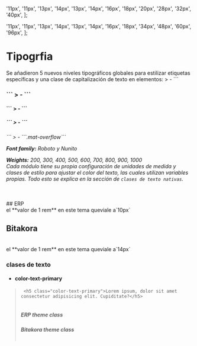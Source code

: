 

  '11px',
  '11px',
  '13px',
  '14px',
  '13px',
  '14px',
  '16px',
  '18px',
  '20px',
  '28px',
  '32px',
  '40px',
];

  '11px',
  '11px',
  '13px',
  '14px',
  '13px',
  '14px',
  '16px',
  '18px',
  '34px',
  '48px',
  '60px',
  '96px',
]; 


<style>
{`
  .bitakora-class{
    gap:
  }
  .bitakora-class .color-text-primary{
    color:rgba(8, 21, 36, 0.87);
  }
  .bitakora-class .color-text-secondary{
    color:rgba(8, 21, 36, 0.6);
  }
  .bitakora-class .color-text-disabled{
    color:rgba(8, 21, 36, 0.6);
  }
  .bitakora-class .color-action-active{
    color:rgba(8, 21, 36, 0.54);
  }
`}
</style>

<Meta title="Design System/Tipografia" />

# Tipogrfia

<div class="mt-3"> 
Se añadieron 5 nuevos niveles tipográficos globales para estilizar etiquetas específicas y una clase de capitalización de texto en elementos: 
 > -  ```<h3>``` 
 > -  ```<h4>``` 
 > -  ```<h5>``` 
 > -  ```<h6>```
 > -  ```.mat-overflow```

 **Font family:** Roboto y Nunito

 **Weights:** 200, 300, 400, 500, 600, 700, 800, 900, 1000
<br/>
Cada módulo tiene su propia configuración de unidades de medida y clases de estilo para ajustar el color del texto, las cuales utilizan variables propias. Todo esto se explica en la sección de `clases de texto nativas`.
</div>

<br/>
## ERP
<br/>
el **valor de 1 rem** en este tema queviale a`10px`
<Typeset fontSizes={typographyERP} />

## Bitakora
<br/>
el **valor de 1 rem** en este tema queviale a`14px`
<Typeset sampleText={SampleText} fontSizes={typographyBitakora}  />
<h3>clases de texto</h3>

  - #### color-text-primary 
  > ```
  >  <h5 class="color-text-primary">Lorem ipsum, dolor sit amet consectetur adipisicing elit. Cupiditate?</h5>
  > ```
  > <Canvas>
  >  <div class="column">
  >   <h5 class="color-text-primary">ERP theme class</h5>
  >     <span class="bitakora-class">
  >       <h5 class="color-text-primary">Bitakora theme class</h5> 
  >     </span>
  >   </div>
  > </Canvas>


